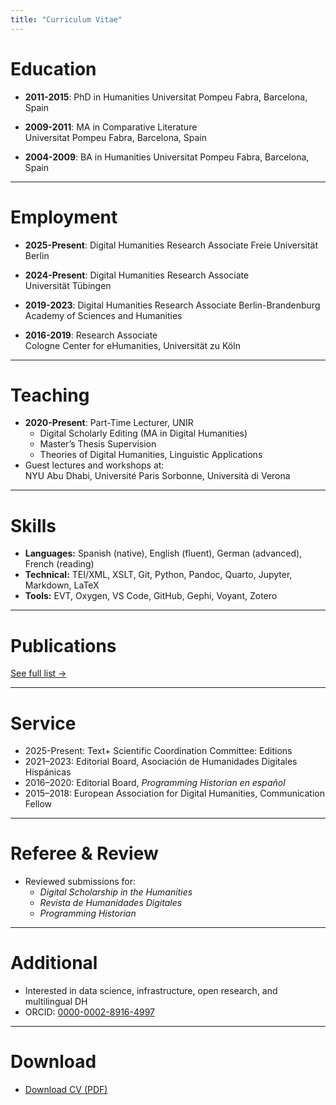 ```yaml
---
title: "Curriculum Vitae"
---
```


# Education

- **2011-2015**: PhD in Humanities 
  Universitat Pompeu Fabra, Barcelona, Spain  

- **2009-2011**: MA in Comparative Literature  
  Universitat Pompeu Fabra, Barcelona, Spain

- **2004-2009**: BA in Humanities
  Universitat Pompeu Fabra, Barcelona, Spain

---

# Employment

- **2025-Present**: Digital Humanities Research Associate 
  Freie Universität Berlin

- **2024-Present**: Digital Humanities Research Associate  
  Universität Tübingen

- **2019-2023**: Digital Humanities Research Associate
  Berlin-Brandenburg Academy of Sciences and Humanities

- **2016-2019**: Research Associate  
  Cologne Center for eHumanities, Universität zu Köln

---

# Teaching

- **2020-Present**: Part-Time Lecturer, UNIR 
  - Digital Scholarly Editing (MA in Digital Humanities)  
  - Master’s Thesis Supervision  
  - Theories of Digital Humanities, Linguistic Applications

- Guest lectures and workshops at:  
  NYU Abu Dhabi, Université Paris Sorbonne, Università di Verona

---

# Skills

- **Languages:** Spanish (native), English (fluent), German (advanced), French (reading)
- **Technical:** TEI/XML, XSLT, Git, Python, Pandoc, Quarto, Jupyter, Markdown, LaTeX
- **Tools:** EVT, Oxygen, VS Code, GitHub, Gephi, Voyant, Zotero

---

# Publications

[See full list →](publications.qmd)

---

# Service

- 2025-Present: Text+ Scientific Coordination Committee: Editions
- 2021–2023: Editorial Board, Asociación de Humanidades Digitales Hispánicas
- 2016–2020: Editorial Board, *Programming Historian en español* 
- 2015–2018: European Association for Digital Humanities, Communication Fellow

---

# Referee & Review

- Reviewed submissions for:  
  - _Digital Scholarship in the Humanities_  
  - _Revista de Humanidades Digitales_  
  - _Programming Historian_

---

# Additional

- Interested in data science, infrastructure, open research, and multilingual DH
- ORCID: [0000-0002-8916-4997](https://orcid.org/0000-0002-8916-4997)

---

# Download

- [Download CV (PDF)](cv/cv.pdf)

